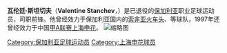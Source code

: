 '''瓦伦廷·斯坦切夫'''（'''Valentine Stanchev'''，{{bd|1968年|10月25日|||catIdx=Stanchev, Valentine}}）是已退役的[[保加利亚|保加利亚]]职业足球运动员，司职前锋。他曾经效力于保加利亚国内的[[索菲亞火車頭足球俱樂部|索非亚火车头]]、{{tsl|en|PFC Spartak Varna|代尔纳}}等球队，1997年还曾经效力于中国[[甲A联赛|甲A联赛]][[上海申花|上海申花]]。
[[File:Valentin_Stanchev.jpg|缩略图]]
{{Soccer-bio-stub}}

{{DEFAULTSORT:STANCHEV, Valentine}}
[[Category:保加利亚足球运动员|Category:保加利亚足球运动员]]
[[Category:上海申花球员|Category:上海申花球员]]